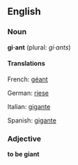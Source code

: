 ==English==
===Noun===
'''gi·ant''' (plural: ''gi·ants'')

====Translations====
French: [[géant]]

German: [[riese]]

Italian: [[gigante]]

Spanish: [[gigante]]

===Adjective===
'''to be giant'''